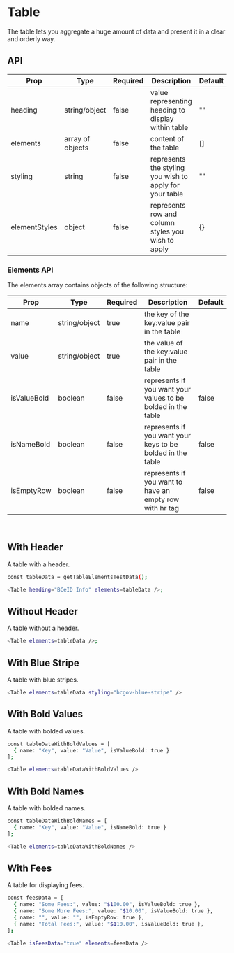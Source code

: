 
<Meta title="Table" component={Table} />

# Table

The table lets you aggregate a huge amount of data and present it in a clear and orderly way.

## API

| Prop          | Type             | Required | Description                                             | Default |
| ------------- | ---------------- | -------- | ------------------------------------------------------- | ------- |
| heading       | string/object    | false    | value representing heading to display within table      | ""      |
| elements      | array of objects | false    | content of the table                                    | []      |
| styling       | string           | false    | represents the styling you wish to apply for your table | ""      |
| elementStyles | object           | false    | represents row and column styles you wish to apply      | {}      |

### Elements API

The elements array contains objects of the following structure:

| Prop        | Type          | Required | Description                                                  | Default |
| ----------- | ------------- | -------- | ------------------------------------------------------------ | ------- |
| name        | string/object | true     | the key of the key:value pair in the table                   |         |
| value       | string/object | true     | the value of the key:value pair in the table                 |         |
| isValueBold | boolean       | false    | represents if you want your values to be bolded in the table | false   |
| isNameBold  | boolean       | false    | represents if you want your keys to be bolded in the table   | false   |
| isEmptyRow  | boolean       | false    | represents if you want to have an empty row with hr tag      | false   |

<br />

## With Header

A table with a header.

<Story name="With Header" id="table--with-header"></Story>

```bash
const tableData = getTableElementsTestData();

<Table heading="BCeID Info" elements=tableData />;
```

## Without Header

A table without a header.

<Story name="Without Header" id="table--without-header"></Story>

```bash
<Table elements=tableData />;
```

## With Blue Stripe

A table with blue stripes.

<Story name="With Blue Stripe" id="table--with-blue-stripe"></Story>

```bash
<Table elements=tableData styling="bcgov-blue-stripe" />
```

## With Bold Values

A table with bolded values.

<Story name="With Bold Values" id="table--with-bold-values"></Story>

```bash
const tableDataWithBoldValues = [
  { name: "Key", value: "Value", isValueBold: true }
];

<Table elements=tableDataWithBoldValues />
```

## With Bold Names

A table with bolded names.

<Story name="With Bold Names" id="table--with-bold-names"></Story>

```bash
const tableDataWithBoldNames = [
  { name: "Key", value: "Value", isNameBold: true }
];

<Table elements=tableDataWithBoldNames />
```

## With Fees

A table for displaying fees.

<Story name="With Fees" id="table--with-fees"></Story>

```bash
const feesData = [
  { name: "Some Fees:", value: "$100.00", isValueBold: true },
  { name: "Some More Fees:", value: "$10.00", isValueBold: true },
  { name: "", value: "", isEmptyRow: true },
  { name: "Total Fees:", value: "$110.00", isValueBold: true },
];

<Table isFeesData="true" elements=feesData />
```
